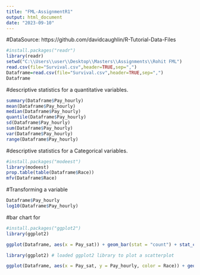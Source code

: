 ---
title: "FML-AssignmentR1"
output: html_document
date: "2023-09-10"
---

#DataSource: https://github.com/davidcaughlin/R-Tutorial-Data-Files

```{r}
#install.packages("readr")
library(readr) 
setwd("C:\\Users\\user\\Desktop\\Masters\\Assignments\\Rohit FML")
read.csv(file="Survival.csv",header=TRUE,sep=",")
Dataframe=read.csv(file="Survival.csv",header=TRUE,sep=",") 
Dataframe
```

#descriptive statistics for a quantitative variables.
```{r}
summary(Dataframe$Pay_hourly)
mean(Dataframe$Pay_hourly)
median(Dataframe$Pay_hourly)
quantile(Dataframe$Pay_hourly)
sd(Dataframe$Pay_hourly)
sum(Dataframe$Pay_hourly)
var(Dataframe$Pay_hourly)
range(Dataframe$Pay_hourly)
```

#descriptive statistics for a Categorical variables.
```{r}
#install.packages("modeest")
library(modeest)
prop.table(table(Dataframe$Race))
mfv(Dataframe$Race)

```
#Transforming a variable
```{r}
Dataframe$Pay_hourly
log10(Dataframe$Pay_hourly)

```
#bar chart for 
```{r}
#install.packages("ggplot2")
library(ggplot2)

ggplot(Dataframe, aes(x = Pay_sat)) + geom_bar(stat = "count") + stat_count(geom = "text", aes(label = after_stat(count)), na.rm = TRUE)

```



```{r}
library(ggplot2) # loaded ggplot2 library to plot a scatterplot

ggplot(Dataframe, aes(x = Pay_sat, y = Pay_hourly, color = Race)) + geom_point()


```